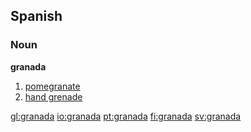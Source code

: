 {{see|Granada}}

==Spanish==

===Noun===
'''granada'''
# [[pomegranate]]
# [[hand grenade]]

[[gl:granada]]
[[io:granada]]
[[pt:granada]]
[[fi:granada]]
[[sv:granada]]